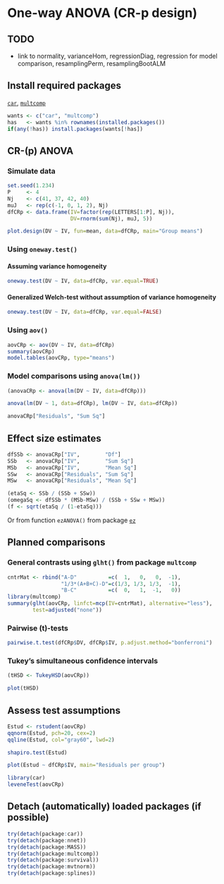 One-way ANOVA (CR-p design)
=========================

TODO
-------------------------

 - link to normality, varianceHom, regressionDiag, regression for model comparison, resamplingPerm, resamplingBootALM

Install required packages
-------------------------

[`car`](http://cran.r-project.org/package=car), [`multcomp`](http://cran.r-project.org/package=multcomp)

```r
wants <- c("car", "multcomp")
has   <- wants %in% rownames(installed.packages())
if(any(!has)) install.packages(wants[!has])
```

CR-\(p\) ANOVA
-------------------------

### Simulate data

```r
set.seed(1.234)
P     <- 4
Nj    <- c(41, 37, 42, 40)
muJ   <- rep(c(-1, 0, 1, 2), Nj)
dfCRp <- data.frame(IV=factor(rep(LETTERS[1:P], Nj)),
                    DV=rnorm(sum(Nj), muJ, 5))
```

```r
plot.design(DV ~ IV, fun=mean, data=dfCRp, main="Group means")
```

### Using `oneway.test()`

#### Assuming variance homogeneity

```r
oneway.test(DV ~ IV, data=dfCRp, var.equal=TRUE)
```

#### Generalized Welch-test without assumption of variance homogeneity

```r
oneway.test(DV ~ IV, data=dfCRp, var.equal=FALSE)
```

### Using `aov()`

```r
aovCRp <- aov(DV ~ IV, data=dfCRp)
summary(aovCRp)
model.tables(aovCRp, type="means")
```

### Model comparisons using `anova(lm())`

```r
(anovaCRp <- anova(lm(DV ~ IV, data=dfCRp)))
```

```r
anova(lm(DV ~ 1, data=dfCRp), lm(DV ~ IV, data=dfCRp))
```

```r
anovaCRp["Residuals", "Sum Sq"]
```

Effect size estimates
-------------------------

```r
dfSSb <- anovaCRp["IV",        "Df"]
SSb   <- anovaCRp["IV",        "Sum Sq"]
MSb   <- anovaCRp["IV",        "Mean Sq"]
SSw   <- anovaCRp["Residuals", "Sum Sq"]
MSw   <- anovaCRp["Residuals", "Mean Sq"]
```

```r
(etaSq <- SSb / (SSb + SSw))
(omegaSq <- dfSSb * (MSb-MSw) / (SSb + SSw + MSw))
(f <- sqrt(etaSq / (1-etaSq)))
```

Or from function `ezANOVA()` from package [`ez`](http://cran.r-project.org/package=ez)

Planned comparisons
-------------------------

### General contrasts using `glht()` from package `multcomp`

```r
cntrMat <- rbind("A-D"          =c(  1,   0,   0,  -1),
                 "1/3*(A+B+C)-D"=c(1/3, 1/3, 1/3,  -1),
                 "B-C"          =c(  0,   1,  -1,   0))
library(multcomp)
summary(glht(aovCRp, linfct=mcp(IV=cntrMat), alternative="less"),
        test=adjusted("none"))
```

### Pairwise \(t\)-tests

```r
pairwise.t.test(dfCRp$DV, dfCRp$IV, p.adjust.method="bonferroni")
```

### Tukey's simultaneous confidence intervals

```r
(tHSD <- TukeyHSD(aovCRp))
```

```r
plot(tHSD)
```

Assess test assumptions
-------------------------

```r
Estud <- rstudent(aovCRp)
qqnorm(Estud, pch=20, cex=2)
qqline(Estud, col="gray60", lwd=2)
```

```r
shapiro.test(Estud)
```

```r
plot(Estud ~ dfCRp$IV, main="Residuals per group")
```

```r
library(car)
leveneTest(aovCRp)
```

Detach (automatically) loaded packages (if possible)
-------------------------

```r
try(detach(package:car))
try(detach(package:nnet))
try(detach(package:MASS))
try(detach(package:multcomp))
try(detach(package:survival))
try(detach(package:mvtnorm))
try(detach(package:splines))
```
